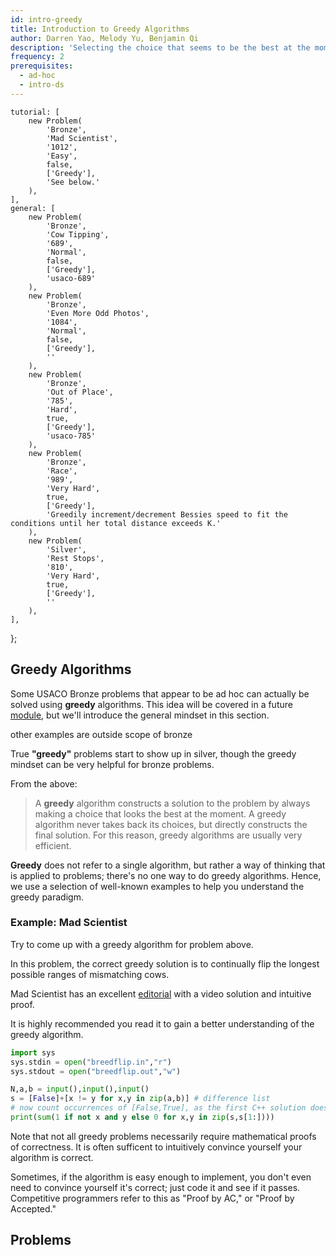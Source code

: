 ```yaml
---
id: intro-greedy
title: Introduction to Greedy Algorithms
author: Darren Yao, Melody Yu, Benjamin Qi
description: 'Selecting the choice that seems to be the best at the moment at every step of your algorithm.'
frequency: 2
prerequisites:
  - ad-hoc
  - intro-ds
---
```


	tutorial: [
		new Problem(
			'Bronze',
			'Mad Scientist',
			'1012',
			'Easy',
			false,
			['Greedy'],
			'See below.'
		),
	],
	general: [
		new Problem(
			'Bronze',
			'Cow Tipping',
			'689',
			'Normal',
			false,
			['Greedy'],
			'usaco-689'
		),
		new Problem(
			'Bronze',
			'Even More Odd Photos',
			'1084',
			'Normal',
			false,
			['Greedy'],
			''
		),
		new Problem(
			'Bronze',
			'Out of Place',
			'785',
			'Hard',
			true,
			['Greedy'],
			'usaco-785'
		),
		new Problem(
			'Bronze',
			'Race',
			'989',
			'Very Hard',
			true,
			['Greedy'],
			'Greedily increment/decrement Bessies speed to fit the conditions until her total distance exceeds K.'
		),
		new Problem(
			'Silver',
			'Rest Stops',
			'810',
			'Very Hard',
			true,
			['Greedy'],
			''
		),
	],
};

<!-- new Problem('Bronze', 'Social Distancing 1', '1035', 'Hard', false, [], ''), -->

## Greedy Algorithms

Some USACO Bronze problems that appear to be ad hoc can actually be solved using **greedy** algorithms. This idea will be covered in a future [module](/silver/greedy), but we'll introduce the general mindset in this section.

<Resources>
	<Resource source="CPH" title="6.1 - Coin Problem" starred>
		other examples are outside scope of bronze
	</Resource>
</Resources>

<Warning>

True **"greedy"** problems start to show up in silver, though the greedy mindset can be very helpful for bronze problems.

</Warning>

From the above:

> A **greedy** algorithm constructs a solution to the problem by always making a choice that looks the best at the moment. A greedy algorithm never takes back its choices, but directly constructs the final solution. For this reason, greedy algorithms are usually very efficient.

**Greedy** does not refer to a single algorithm, but rather a way of thinking that is applied to problems; there's no one way to do greedy algorithms. Hence, we use a selection of well-known examples to help you understand the greedy paradigm.

### Example: Mad Scientist

<FocusProblem problem={problems.tutorial[0]} />

Try to come up with a greedy algorithm for problem above.

<Spoiler title="Correct Greedy Algorithm">

In this problem, the correct greedy solution is to continually flip the longest possible ranges of mismatching cows.

Mad Scientist has an excellent [editorial](http://www.usaco.org/current/data/sol_breedflip_bronze_feb20.html) with a video solution and intuitive proof.

It is highly recommended you read it to gain a better understanding of the greedy algorithm.

</Spoiler>

<Spoiler title="Solution">

<LanguageSection>

<PySection>

```py
import sys
sys.stdin = open("breedflip.in","r")
sys.stdout = open("breedflip.out","w")

N,a,b = input(),input(),input()
s = [False]+[x != y for x,y in zip(a,b)] # difference list
# now count occurrences of [False,True], as the first C++ solution does
print(sum(1 if not x and y else 0 for x,y in zip(s,s[1:])))
```

<!--
```python
fin, fout = open('breedflip.in'), open('breedflip.out', 'w')

n = int(fin.readline())

a = fin.readline()
b = fin.readline()

s = []
for x in range(n):
    if a[x] != b[x]:
        s.append(1)
    else:
        s.append(0)

def count(x,s):
    count = 0
    for f in range(len(s) - 1):
        if s[f] == int(x[0]) and s[f+ 1] == int(x[1]):
            count += 1

    return count

s = [0] + s + [0]
fout.write(str((count('01', s) + count('10', s))//2))
```
 -->

</PySection>

</LanguageSection>

</Spoiler>

Note that not all greedy problems necessarily require mathematical proofs of correctness. It is often sufficent to intuitively convince yourself your algorithm is correct.

<Info title="Pro Tip">

Sometimes, if the algorithm is easy enough to implement, you don't even need to convince yourself it's correct; just code it and see if it passes. Competitive programmers refer to this as "Proof by AC," or "Proof by Accepted."

<!-- Don't overuse it though? -->

</Info>

## Problems

<Problems problems={problems.general} />

<!-- Anything else major that needs to be added? Bronze Ad Hoc is not very complicated. -->
